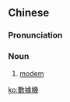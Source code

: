 {{also|数据机}}
==Chinese==
{{zh-forms|s=数据机|type=21}}

===Pronunciation===
{{zh-pron
|m=shùjùjī
|c=sou3 geoi3 gei1
|mn=sò͘-kì-ki/sò͘-kù-ki
|cat=n
}}

===Noun===
{{zh-noun}}

# {{lb|zh|Taiwanese Mandarin}} [[modem]]

[[ko:數據機]]